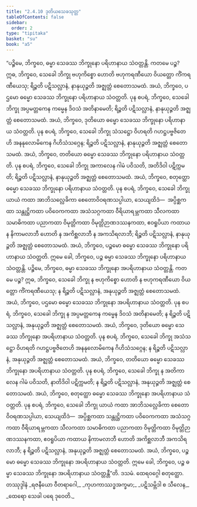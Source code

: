 ```yaml
---
title: "2.4.10 ဒုတိယသေခသုတ္တ"
tableOfContents: false
sidebar:
  order: 2
type: "tipitaka"
basket: "su"
book: "a5"
---
```



<DynamicBreadcrumb />

<Division number="90" book="a5">

<Paragraph number="559" book="a5">
“ပဉ္စိမေ, ဘိက္ခဝေ, ဓမ္မာ သေခဿ ဘိက္ခုနော ပရိဟာနာယ သံဝတ္တန္တိ. ကတမေ ပဉ္စ? ဣဓ, ဘိက္ခဝေ, သေခေါ ဘိက္ခု ဗဟုကိစ္စော ဟောတိ ဗဟုကရဏီယော ဝိယတ္တော ကိံကရဏီယေသု; ရိဉ္စတိ ပဋိသလ္လာနံ, နာနုယုဉ္ဇတိ အဇ္ဈတ္တံ စေတောသမထံ. အယံ, ဘိက္ခဝေ, ပဌမော ဓမ္မော သေခဿ ဘိက္ခုနော ပရိဟာနာယ သံဝတ္တတိ.
</Paragraph>

<Paragraph number="560" book="a5">
ပုန စပရံ, ဘိက္ခဝေ, သေခေါ ဘိက္ခု အပ္ပမတ္တကေန ကမ္မေန ဒိဝသံ အတိနာမေတိ; ရိဉ္စတိ ပဋိသလ္လာနံ, နာနုယုဉ္ဇတိ အဇ္ဈတ္တံ စေတောသမထံ. အယံ, ဘိက္ခဝေ, ဒုတိယော ဓမ္မော သေခဿ ဘိက္ခုနော ပရိဟာနာယ သံဝတ္တတိ.
</Paragraph>

<Paragraph number="561" book="a5">
ပုန စပရံ, ဘိက္ခဝေ, သေခေါ ဘိက္ခု သံသဋ္ဌော ဝိဟရတိ ဂဟဋ္ဌပဗ္ဗဇိတေဟိ အနနုလောမိကေန ဂိဟိသံသဂ္ဂေန; ရိဉ္စတိ ပဋိသလ္လာနံ, နာနုယုဉ္ဇတိ အဇ္ဈတ္တံ စေတောသမထံ. အယံ, ဘိက္ခဝေ, တတိယော ဓမ္မော သေခဿ ဘိက္ခုနော ပရိဟာနာယ သံဝတ္တတိ.
</Paragraph>

<Paragraph number="562" book="a5">
ပုန စပရံ, ဘိက္ခဝေ, သေခေါ ဘိက္ခု အကာလေန ဂါမံ ပဝိသတိ, အတိဒိဝါ ပဋိက္ကမတိ; ရိဉ္စတိ ပဋိသလ္လာနံ, နာနုယုဉ္ဇတိ အဇ္ဈတ္တံ စေတောသမထံ. အယံ, ဘိက္ခဝေ, စတုတ္ထော ဓမ္မော သေခဿ ဘိက္ခုနော ပရိဟာနာယ သံဝတ္တတိ.
</Paragraph>

<Paragraph number="563" book="a5">
ပုန စပရံ, ဘိက္ခဝေ, သေခေါ ဘိက္ခု ယာယံ ကထာ အာဘိသလ္လေခိကာ စေတောဝိဝရဏသပ္ပါယာ, သေယျထိဒံ—  အပ္ပိစ္ဆကထာ သန္တုဋ္ဌိကထာ ပဝိဝေကကထာ အသံသဂ္ဂကထာ ဝီရိယာရမ္ဘကထာ သီလကထာ သမာဓိကထာ ပညာကထာ ဝိမုတ္တိကထာ ဝိမုတ္တိဉာဏဒဿနကထာ, ဧဝရူပိယာ ကထာယ န နိကာမလာဘီ ဟောတိ န အကိစ္ဆလာဘီ န အကသိရလာဘီ; ရိဉ္စတိ ပဋိသလ္လာနံ, နာနုယုဉ္ဇတိ အဇ္ဈတ္တံ စေတောသမထံ. အယံ, ဘိက္ခဝေ, ပဉ္စမော ဓမ္မော သေခဿ ဘိက္ခုနော ပရိဟာနာယ သံဝတ္တတိ. ဣမေ ခေါ, ဘိက္ခဝေ, ပဉ္စ ဓမ္မာ သေခဿ ဘိက္ခုနော ပရိဟာနာယ သံဝတ္တန္တိ.
</Paragraph>

<Paragraph number="564" book="a5">
ပဉ္စိမေ, ဘိက္ခဝေ, ဓမ္မာ သေခဿ ဘိက္ခုနော အပရိဟာနာယ သံဝတ္တန္တိ. ကတမေ ပဉ္စ? ဣဓ, ဘိက္ခဝေ, သေခေါ ဘိက္ခု န ဗဟုကိစ္စော ဟောတိ န ဗဟုကရဏီယော ဝိယတ္တော ကိံကရဏီယေသု; န ရိဉ္စတိ ပဋိသလ္လာနံ, အနုယုဉ္ဇတိ အဇ္ဈတ္တံ စေတောသမထံ. အယံ, ဘိက္ခဝေ, ပဌမော ဓမ္မော သေခဿ ဘိက္ခုနော အပရိဟာနာယ သံဝတ္တတိ.
</Paragraph>

<Paragraph number="565" book="a5">
ပုန စပရံ, ဘိက္ခဝေ, သေခေါ ဘိက္ခု န အပ္ပမတ္တကေန ကမ္မေန ဒိဝသံ အတိနာမေတိ; န ရိဉ္စတိ ပဋိသလ္လာနံ, အနုယုဉ္ဇတိ အဇ္ဈတ္တံ စေတောသမထံ. အယံ, ဘိက္ခဝေ, ဒုတိယော ဓမ္မော သေခဿ ဘိက္ခုနော အပရိဟာနာယ သံဝတ္တတိ.
</Paragraph>

<Paragraph number="566" book="a5">
ပုန စပရံ, ဘိက္ခဝေ, သေခေါ ဘိက္ခု အသံသဋ္ဌော ဝိဟရတိ ဂဟဋ္ဌပဗ္ဗဇိတေဟိ အနနုလောမိကေန ဂိဟိသံသဂ္ဂေန; န ရိဉ္စတိ ပဋိသလ္လာနံ, အနုယုဉ္ဇတိ အဇ္ဈတ္တံ စေတောသမထံ. အယံ, ဘိက္ခဝေ, တတိယော ဓမ္မော သေခဿ ဘိက္ခုနော အပရိဟာနာယ သံဝတ္တတိ.
</Paragraph>

<Paragraph number="567" book="a5">
ပုန စပရံ, ဘိက္ခဝေ, သေခေါ ဘိက္ခု န အတိကာလေန ဂါမံ ပဝိသတိ, နာတိဒိဝါ ပဋိက္ကမတိ; န ရိဉ္စတိ ပဋိသလ္လာနံ, အနုယုဉ္ဇတိ အဇ္ဈတ္တံ စေတောသမထံ. အယံ, ဘိက္ခဝေ, စတုတ္ထော ဓမ္မော သေခဿ ဘိက္ခုနော အပရိဟာနာယ သံဝတ္တတိ.
</Paragraph>

<Paragraph number="568" book="a5">
ပုန စပရံ, ဘိက္ခဝေ, သေခေါ ဘိက္ခု ယာယံ ကထာ အာဘိသလ္လေခိကာ စေတောဝိဝရဏသပ္ပါယာ, သေယျထိဒံ—  အပ္ပိစ္ဆကထာ သန္တုဋ္ဌိကထာ ပဝိဝေကကထာ အသံသဂ္ဂကထာ ဝီရိယာရမ္ဘကထာ သီလကထာ သမာဓိကထာ ပညာကထာ ဝိမုတ္တိကထာ ဝိမုတ္တိဉာဏဒဿနကထာ, ဧဝရူပိယာ ကထာယ နိကာမလာဘီ ဟောတိ အကိစ္ဆလာဘီ အကသိရလာဘီ; န ရိဉ္စတိ ပဋိသလ္လာနံ, အနုယုဉ္ဇတိ အဇ္ဈတ္တံ စေတောသမထံ. အယံ, ဘိက္ခဝေ, ပဉ္စမော ဓမ္မော သေခဿ ဘိက္ခုနော အပရိဟာနာယ သံဝတ္တတိ. ဣမေ ခေါ, ဘိက္ခဝေ, ပဉ္စ ဓမ္မာ သေခဿ ဘိက္ခုနော အပရိဟာနာယ သံဝတ္တန္တီ”တိ.

</Paragraph>
</Division>

<Paragraph number="569" type="center" book="a5">
ဒသမံ.



</Paragraph>

<Paragraph number="570" type="center" book="a5">
ထေရဝဂ္ဂေါ စတုတ္ထော.



</Paragraph>

<Paragraph number="571" type="center" book="a5">
တဿုဒ္ဒါနံ


</Paragraph>

<Paragraph number="572" type="verses" book="a5">
_ရဇနီယော ဝီတရာဂေါ,_  
_ကုဟကာဿဒ္ဓအက္ခမာ;_  
_ပဋိသမ္ဘိဒါ စ သီလေန,_  
_ထေရော သေခါ ပရေ ဒုဝေတိ._
</Paragraph>